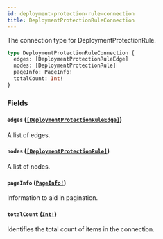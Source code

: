 ```yaml
---
id: deployment-protection-rule-connection
title: DeploymentProtectionRuleConnection
---
```


The connection type for DeploymentProtectionRule.

```graphql
type DeploymentProtectionRuleConnection {
  edges: [DeploymentProtectionRuleEdge]
  nodes: [DeploymentProtectionRule]
  pageInfo: PageInfo!
  totalCount: Int!
}
```

### Fields

#### `edges` ([`[DeploymentProtectionRuleEdge]`](/docs/api/objects/deployment-protection-rule-edge))

A list of edges.

#### `nodes` ([`[DeploymentProtectionRule]`](/docs/api/objects/deployment-protection-rule))

A list of nodes.

#### `pageInfo` ([`PageInfo!`](/docs/api/objects/page-info))

Information to aid in pagination.

#### `totalCount` ([`Int!`](/docs/api/scalars/int))

Identifies the total count of items in the connection.
